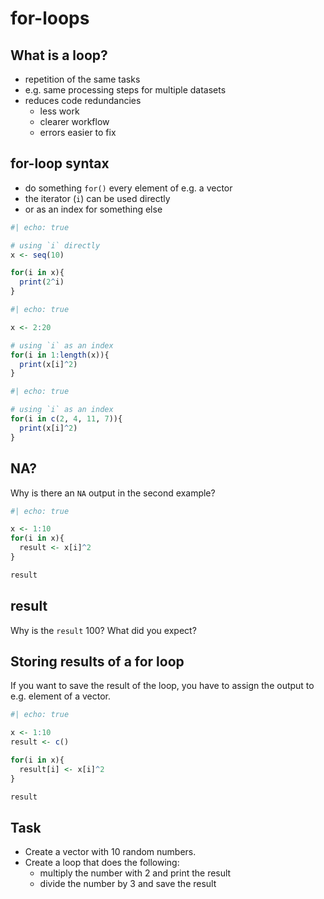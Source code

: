 # for-loops


## What is a loop?

* repetition of the same tasks
* e.g. same processing steps for multiple datasets
* reduces code redundancies
  * less work
  * clearer workflow
  * errors easier to fix

## for-loop syntax

* do something `for()` every element of e.g. a vector
* the iterator (`i`) can be used directly
* or as an index for something else

```r
#| echo: true

# using `i` directly
x <- seq(10)

for(i in x){
  print(2^i)
}

```


```r
#| echo: true

x <- 2:20

# using `i` as an index
for(i in 1:length(x)){
  print(x[i]^2)
}
```




```r
#| echo: true

# using `i` as an index
for(i in c(2, 4, 11, 7)){
  print(x[i]^2)
}
```


:::{.callout-important}
## NA?
Why is there an `NA` output in the second example?
:::


```r
#| echo: true

x <- 1:10
for(i in x){
  result <- x[i]^2
}

result
```



:::{.callout-important}
## result

Why is the `result` 100? What did you expect?
:::




## Storing results of a for loop 

If you want to save the result of the loop, you have to assign the output to e.g. element of a vector.


```r
#| echo: true

x <- 1:10
result <- c()

for(i in x){
  result[i] <- x[i]^2
}

result
```


:::{.callout-important}
## Task
* Create a vector with 10 random numbers.
* Create a loop that does the following:
  * multiply the number with 2 and print the result
  * divide the number by 3 and save the result
:::

